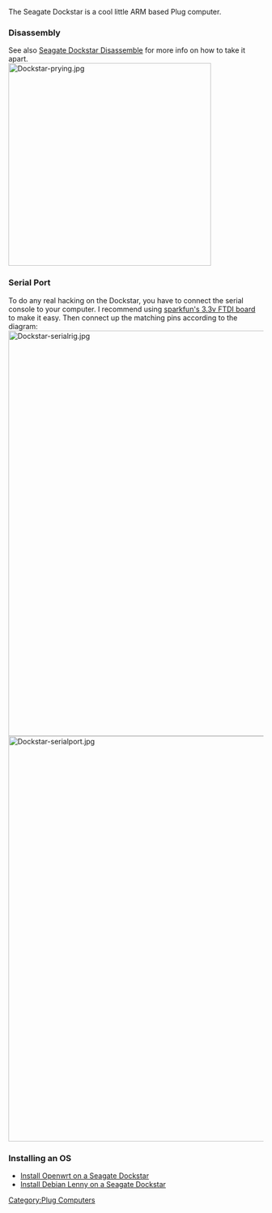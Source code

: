 The Seagate Dockstar is a cool little ARM based Plug computer.

=== Disassembly ===
See also [[Seagate Dockstar Disassemble]] for more info on how to take it apart. <br>
[[File:Dockstar-prying.jpg|400px]]

=== Serial Port ===
To do any real hacking on the Dockstar, you have to connect the serial console to your computer. I recommend using [https://www.sparkfun.com/commerce/product_info.php?products_id=8772 sparkfun's 3.3v FTDI board] to make it easy. Then connect up the matching pins according to the diagram:
<br> [[File:Dockstar-serialrig.jpg|800px]]
<br> [[File:Dockstar-serialport.jpg|800px]]

=== Installing an OS ===
* [[Install Openwrt on a Seagate Dockstar]]
* [[Install Debian Lenny on a Seagate Dockstar]]


[[Category:Plug Computers]]